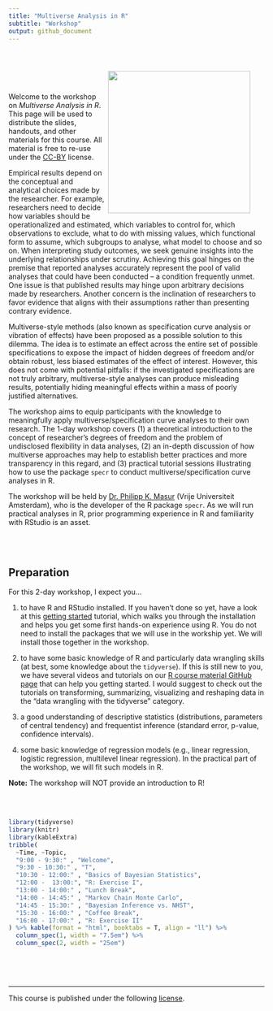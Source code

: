 ```yaml
---
title: "Multiverse Analysis in R"
subtitle: "Workshop"
output: github_document
---
```




<div style = "padding: 2em;">
<img src="https://github.com/masurp/specr/raw/master/man/figures/README-unnamed-chunk-2-1.png" width = 280 align="right" />
</div> Welcome to the workshop on *Multiverse Analysis in R*. This page will be used to distribute the slides, handouts, and other materials for this course. All material is free to re-use under the [CC-BY](https://github.com/masurp/workshop_bayes/blob/main/LICENSE.md) license.

Empirical results depend on the conceptual and analytical choices made by the researcher. For example, researchers need to decide how variables should be operationalized and estimated, which variables to control for, which observations to exclude, what to do with missing values, which functional form to assume, which subgroups to analyse, what model to choose and so on. When interpreting study outcomes, we seek genuine insights into the underlying relationships under scrutiny. Achieving this goal hinges on the premise that reported analyses accurately represent the pool of valid analyses that could have been conducted – a condition frequently unmet. One issue is that published results may hinge upon arbitrary decisions made by researchers. Another concern is the inclination of researchers to favor evidence that aligns with their assumptions rather than presenting contrary evidence. 

Multiverse-style methods (also known as specification curve analysis or vibration of effects) have been proposed as a possible solution to this dilemma. The idea is to estimate an effect across the entire set of possible specifications to expose the impact of hidden degrees of freedom and/or obtain robust, less biased estimates of the effect of interest. However, this does not come with potential pitfalls: if the investigated specifications are not truly arbitrary, multiverse-style analyses can produce misleading results, potentially hiding meaningful effects within a mass of poorly justified alternatives. 

The workshop aims to equip participants with the knowledge to meaningfully apply multiverse/specification curve analyses to their own research. The 1-day workshop covers (1) a theoretical introduction to the concept of researcher’s degrees of freedom and the problem of undisclosed flexibility in data analyses, (2) an in-depth discussion of how multiverse approaches may help to establish better practices and more transparency in this regard, and (3) practical tutorial sessions illustrating how to use the package `specr` to conduct multiverse/specification curve analyses in R. 

The workshop will be held by [Dr. Philipp K. Masur](https://www.philippmasur.de) (Vrije Universiteit Amsterdam), who is the developer of the R package `specr`. As we will run practical analyses in R, prior programming experience in R and familiarity with RStudio is an asset.


<br><br>

## Preparation

For this 2-day workshop, I expect you... 

1. to have R and RStudio installed. If you haven't done so yet, have a look at this [getting started](https://github.com/ccs-amsterdam/r-course-material/blob/master/tutorials/R_basics_1_getting_started.md) tutorial, which walks you through the installation and helps you get some first hands-on experience using R. You do not need to install the packages that we will use in the workship yet. We will install those together in the workshop.

2. to have some basic knowledge of R and particularly data wrangling skills (at best, some knowledge about the `tidyverse`). If this is still new to you, we have several videos and tutorials on our [R course material GitHub page](https://github.com/ccs-amsterdam/r-course-material) that can help you getting started. I would suggest to check out the tutorials on transforming, summarizing, visualizing and reshaping data in the "data wrangling with the tidyverse" category. 

3. a good understanding of descriptive statistics (distributions, parameters of central tendency) and frequentist inference (standard error, p-value, confidence intervals).

4. some basic knowledge of regression models (e.g., linear regression, logistic regression, multilevel linear regression). In the practical part of the workshop, we will fit such models in R. 

**Note:** The workshop will NOT provide an introduction to R!

<br><br>


```r
library(tidyverse)
library(knitr)
library(kableExtra)
tribble(
  ~Time, ~Topic,
  "9:00 - 9:30:" , "Welcome", 
  "9:30 - 10:30:" , "T",  
  "10:30 - 12:00:" , "Basics of Bayesian Statistics",
  "12:00 -  13:00:", "R: Exercise I",
  "13:00 - 14:00:" , "Lunch Break",	
  "14:00 - 14:45:" , "Markov Chain Monte Carlo",
  "14:45 - 15:30:" , "Bayesian Inference vs. NHST", 
  "15:30 - 16:00:" , "Coffee Break",
  "16:00 - 17:00:" , "R: Exercise II"
) %>% kable(format = "html", booktabs = T, align = "ll") %>%
  column_spec(1, width = "7.5em") %>%
  column_spec(2, width = "25em")
  
```


<br><br>
<hr>

<p style = "margin-left: auto; margin-right: 0;">
This course is published under the following [license](https://github.com/masurp/workshop_bayes/blob/main/LICENSE.md). 
</p>


